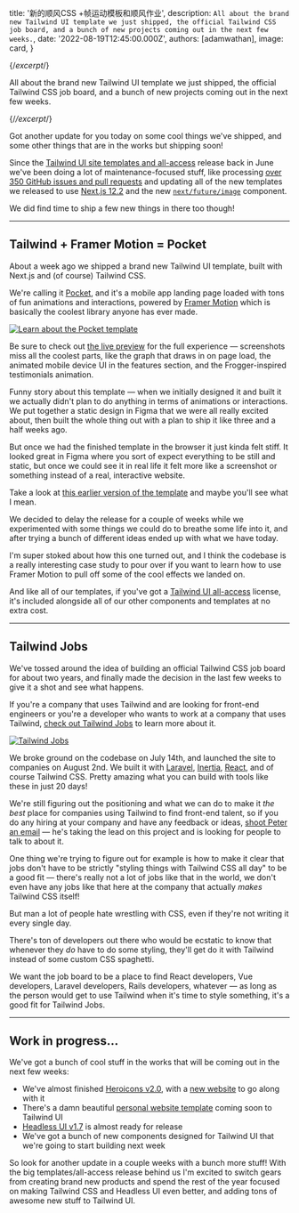 
  title: '新的顺风CSS +帧运动模板和顺风作业',
  description: `All about the brand new Tailwind UI template we just shipped, the official Tailwind CSS job board, and a bunch of new projects coming out in the next few weeks.`,
  date: '2022-08-19T12:45:00.000Z',
  authors: [adamwathan],
  image: card,
}

{/*excerpt*/}

All about the brand new Tailwind UI template we just shipped, the official Tailwind CSS job board, and a bunch of new projects coming out in the next few weeks.

{/*/excerpt*/}

Got another update for you today on some cool things we've shipped, and some other things that are in the works but shipping soon!

Since the [Tailwind UI site templates and all-access](/blog/2022-06-23-tailwind-templates-and-all-access) release back in June we've been doing a lot of maintenance-focused stuff, like processing [over 350 GitHub issues and pull requests](https://github.com/search?q=is%3Aclosed+org%3Atailwindlabs+archived%3Afalse+sort%3Acreated-desc+is%3Apublic+closed%3A%3E%3D2022-06-23+-author%3Aapp%2Fdependabot+-author%3Aapp%2Fgithub-actions+-author%3Aapp%2Fdepfu&type=Issues) and updating all of the new templates we released to use [Next.js 12.2](https://nextjs.org/blog/next-12-2) and the new [`next/future/image`](https://nextjs.org/docs/api-reference/next/future/image) component.

We did find time to ship a few new things in there too though!

---

## Tailwind + Framer Motion = Pocket

About a week ago we shipped a brand new Tailwind UI template, built with Next.js and (of course) Tailwind CSS.

We're calling it [Pocket](https://tailwindui.com/templates/pocket), and it's a mobile app landing page loaded with tons of fun animations and interactions, powered by [Framer Motion](https://www.framer.com/motion/) which is basically the coolest library anyone has ever made.

[![Learn about the Pocket template](./pocket-preview.png)](https://tailwindui.com/templates/pocket)

Be sure to check out [the live preview](https://pocket.tailwindui.com/) for the full experience — screenshots miss all the coolest parts, like the graph that draws in on page load, the animated mobile device UI in the features section, and the Frogger-inspired testimonials animation.

Funny story about this template — when we initially designed it and built it we actually didn't plan to do anything in terms of animations or interactions. We put together a static design in Figma that we were all really excited about, then built the whole thing out with a plan to ship it like three and a half weeks ago.

But once we had the finished template in the browser it just kinda felt stiff. It looked great in Figma where you sort of expect everything to be still and static, but once we could see it in real life it felt more like a screenshot or something instead of a real, interactive website.

Take a look at [this earlier version of the template](https://tailwindui-template-wip-saas-02-7i25puvq2-tailwindlabs.vercel.app/) and maybe you'll see what I mean.

We decided to delay the release for a couple of weeks while we experimented with some things we could do to breathe some life into it, and after trying a bunch of different ideas ended up with what we have today.

I'm super stoked about how this one turned out, and I think the codebase is a really interesting case study to pour over if you want to learn how to use Framer Motion to pull off some of the cool effects we landed on.

And like all of our templates, if you've got a [Tailwind UI all-access](https://tailwindui.com/all-access) license, it's included alongside all of our other components and templates at no extra cost.

---

## Tailwind Jobs

We've tossed around the idea of building an official Tailwind CSS job board for about two years, and finally made the decision in the last few weeks to give it a shot and see what happens.

If you're a company that uses Tailwind and are looking for front-end engineers or you're a developer who wants to work at a company that uses Tailwind, [check out Tailwind Jobs](https://jobs.tailwindcss.com/) to learn more about it.

[![Tailwind Jobs](./tailwind-jobs.jpg)](https://jobs.tailwindcss.com)

We broke ground on the codebase on July 14th, and launched the site to companies on August 2nd. We built it with [Laravel](https://laravel.com/), [Inertia](https://inertiajs.com/), [React](https://reactjs.org/), and of course Tailwind CSS. Pretty amazing what you can build with tools like these in just 20 days!

We're still figuring out the positioning and what we can do to make it _the best_ place for companies using Tailwind to find front-end talent, so if you do any hiring at your company and have any feedback or ideas, [shoot Peter an email](mailto:peter@tailwindcss.com) — he's taking the lead on this project and is looking for people to talk to about it.

One thing we're trying to figure out for example is how to make it clear that jobs don't have to be strictly "styling things with Tailwind CSS all day" to be a good fit — there's really not a lot of jobs like that in the world, we don't even have any jobs like that here at the company that actually _makes_ Tailwind CSS itself!

But man a lot of people hate wrestling with CSS, even if they're not writing it every single day.

There's ton of developers out there who would be ecstatic to know that whenever they _do_ have to do some styling, they'll get do it with Tailwind instead of some custom CSS spaghetti.

We want the job board to be a place to find React developers, Vue developers, Laravel developers, Rails developers, whatever — as long as the person would get to use Tailwind when it's time to style something, it's a good fit for Tailwind Jobs.

---

## Work in progress...

We've got a bunch of cool stuff in the works that will be coming out in the next few weeks:

- We've almost finished [Heroicons v2.0](https://twitter.com/steveschoger/status/1559622409136873473), with a [new website](https://twitter.com/jamesm/status/1556957434194829314) to go along with it
- There's a damn beautiful [personal website template](https://twitter.com/jamesm/status/1560289211424595973) coming soon to Tailwind UI
- [Headless UI v1.7](https://github.com/tailwindlabs/headlessui/blob/main/packages/@headlessui-react/CHANGELOG.md#unreleased) is almost ready for release
- We've got a bunch of new components designed for Tailwind UI that we're going to start building next week

So look for another update in a couple weeks with a bunch more stuff! With the big templates/all-access release behind us I'm excited to switch gears from creating brand new products and spend the rest of the year focused on making Tailwind CSS and Headless UI even better, and adding tons of awesome new stuff to Tailwind UI.
